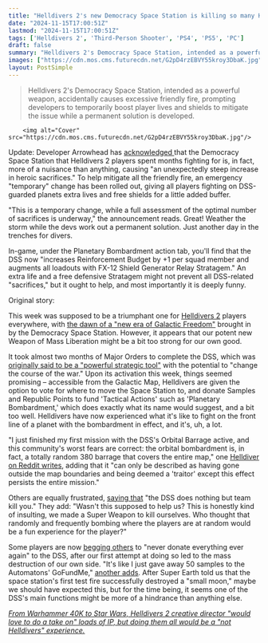 ```yaml
---
title: "Helldivers 2's new Democracy Space Station is killing so many Helldivers that the devs are giving out free shields and extra lives in a 'temporary' emergency fix"
date: "2024-11-15T17:00:51Z"
lastmod: "2024-11-15T17:00:51Z"
tags: ['Helldivers 2', 'Third-Person Shooter', 'PS4', 'PS5', 'PC']
draft: false
summary: "Helldivers 2's Democracy Space Station, intended as a powerful weapon, accidentally causes excessive friendly fire, prompting developers to temporarily boost player lives and shields to mitigate the issue while a permanent solution is developed."
images: ["https://cdn.mos.cms.futurecdn.net/G2pD4rzEBVY55kroy3DbaK.jpg"]
layout: PostSimple
---
```

> Helldivers 2's Democracy Space Station, intended as a powerful weapon, accidentally causes excessive friendly fire, prompting developers to temporarily boost player lives and shields to mitigate the issue while a permanent solution is developed.


        <img alt="Cover" src="https://cdn.mos.cms.futurecdn.net/G2pD4rzEBVY55kroy3DbaK.jpg"/>
        
Update: Developer Arrowhead has [acknowledged ](https://x.com/helldivers2/status/1857460549724025293/photo/1)that the Democracy Space Station that Helldivers 2 players spent months fighting for is, in fact, more of a nuisance than anything, causing "an unexpectedly steep increase in heroic sacrifices." To help mitigate all the friendly fire, an emergency "temporary" change has been rolled out, giving all players fighting on DSS-guarded planets extra lives and free shields for a little added buffer.

"This is a temporary change, while a full assessment of the optimal number of sacrifices is underway," the announcement reads. Great! Weather the storm while the devs work out a permanent solution. Just another day in the trenches for divers.

In-game, under the Planetary Bombardment action tab, you'll find that the DSS now "increases Reinforcement Budget by +1 per squad member and augments all loadouts with FX-12 Shield Generator Relay Stratagem." An extra life and a free defensive Stratagem might not prevent all DSS-related "sacrifices," but it ought to help, and most importantly it is deeply funny.

Original story:

This week was supposed to be a triumphant one for [<u>Helldivers 2</u>](https://www.gamesradar.com/helldivers-2-guide/) players everywhere, with [<u>the dawn of a "new era of Galactic Freedom"</u>](https://www.gamesradar.com/games/third-person-shooter/helldivers-2s-democracy-space-station-is-finally-operational-and-the-weapon-of-mass-liberation-has-already-destroyed-a-small-moon/) brought in by the Democracy Space Station. However, it appears that our potent new Weapon of Mass Liberation might be a bit too strong for our own good.

It took almost two months of Major Orders to complete the DSS, which was [<u>originally said to be a "powerful strategic tool"</u>](https://www.gamesradar.com/games/third-person-shooter/helldivers-2-takes-a-big-swing-in-its-galactic-war-by-letting-players-choose-the-home-of-a-democracy-space-station-which-could-change-the-course-of-the-war/) with the potential to "change the course of the war." Upon its activation this week, things seemed promising – accessible from the Galactic Map, Helldivers are given the option to vote for where to move the Space Station to, and donate Samples and Republic Points to fund 'Tactical Actions' such as 'Planetary Bombardment,' which does exactly what its name would suggest, and a bit too well. Helldivers have now experienced what it's like to fight on the front line of a planet with the bombardment in effect, and it's, uh, a lot. 

"I just finished my first mission with the DSS's Orbital Barrage active, and this community's worst fears are correct: the orbital bombardment is, in fact, a totally random 380 barrage that covers the entire map," one [<u>Helldiver on Reddit writes</u>](https://www.reddit.com/r/Helldivers/comments/1grn20k/guys_the_dss_is_bad/?utm_source=share&utm_medium=web3x&utm_name=web3xcss&utm_term=1&utm_content=share_button), adding that it "can only be described as having gone outside the map boundaries and being deemed a 'traitor' except this effect persists the entire mission."

Others are equally frustrated, [saying that](https://www.reddit.com/r/Helldivers/comments/1grmodo/the_dss_does_nothing_but_team_kill_you_honestly/?utm_source=share&utm_medium=web3x&utm_name=web3xcss&utm_term=1&utm_content=share_button) "the DSS does nothing but team kill you." They add: "Wasn't this supposed to help us? This is honestly kind of insulting, we made a Super Weapon to kill ourselves. Who thought that randomly and frequently bombing where the players are at random would be a fun experience for the player?"

Some players are now [<u>begging others</u>](https://www.reddit.com/r/Helldivers/comments/1grna52/never_donate_everything_ever_again/?utm_source=share&utm_medium=web3x&utm_name=web3xcss&utm_term=1&utm_content=share_button) to "never donate everything ever again" to the DSS, after our first attempt at doing so led to the mass destruction of our own side. "It's like I just gave away 50 samples to the Automatons' GoFundMe," [<u>another adds</u>](https://www.reddit.com/r/Helldivers/comments/1grna52/comment/lx7oa0b/?utm_source=share&utm_medium=web3x&utm_name=web3xcss&utm_term=1&utm_content=share_button). After Super Earth told us that the space station's first test fire successfully destroyed a "small moon," maybe we should have expected this, but for the time being, it seems one of the DSS's main functions might be more of a hindrance than anything else.

[<u><em>From Warhammer 40K to Star Wars, Helldivers 2 creative director "would love to do a take on" loads of IP, but doing them all would be a "not Helldivers" experience.</em></u>](https://www.gamesradar.com/games/third-person-shooter/from-warhammer-40k-to-star-wars-helldivers-2-creative-director-would-love-to-do-a-take-on-loads-of-ip-but-doing-them-all-would-be-a-not-helldivers-experience/)
        